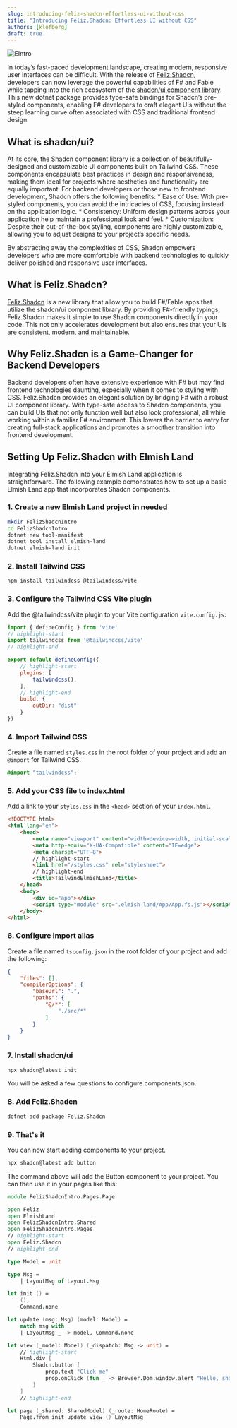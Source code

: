 ```yaml
---
slug: introducing-feliz-shadcn-effortless-ui-without-css
title: "Introducing Feliz.Shadcn: Effortless UI without CSS"
authors: [klofberg]
draft: true
---
```


![EIntro](./image1.png)

In today’s fast-paced development landscape, creating modern, responsive user interfaces can be difficult.
With the release of [Feliz.Shadcn](https://github.com/reaptor/feliz.shadcn), developers can now leverage the powerful capabilities of F# and Fable while tapping
into the rich ecosystem of the [shadcn/ui component library](https://ui.shadcn.com/). This new dotnet
package provides type-safe bindings for Shadcn’s pre-styled components, enabling F# developers to craft elegant UIs
without the steep learning curve often associated with CSS and traditional frontend design.

<!-- truncate -->

## What is shadcn/ui?

At its core, the Shadcn component library is a collection of beautifully-designed and customizable UI components built on Tailwind CSS.
These components encapsulate best practices in design and responsiveness, making them ideal for projects where aesthetics and functionality
are equally important. For backend developers or those new to frontend development, Shadcn offers the following benefits:
    * Ease of Use: With pre-styled components, you can avoid the intricacies of CSS, focusing instead on the application logic.
    * Consistency: Uniform design patterns across your application help maintain a professional look and feel.
    * Customization: Despite their out-of-the-box styling, components are highly customizable, allowing you to adjust designs to your project’s specific needs.

By abstracting away the complexities of CSS, Shadcn empowers developers who are more comfortable with backend technologies to quickly deliver
polished and responsive user interfaces.


## What is Feliz.Shadcn?

[Feliz.Shadcn](https://github.com/reaptor/feliz.shadcn) is a new library that allow you to build F#/Fable
apps that utilize the shadcn/ui component library. By providing F#-friendly typings, Feliz.Shadcn makes it simple to use
Shadcn components directly in your code. This not only accelerates development but also ensures that your UIs are consistent, modern, and maintainable.


## Why Feliz.Shadcn is a Game-Changer for Backend Developers

Backend developers often have extensive experience with F# but may find frontend technologies daunting, especially when it comes to styling with CSS.
Feliz.Shadcn provides an elegant solution by bridging F# with a robust UI component library. With type-safe access to Shadcn components,
you can build UIs that not only function well but also look professional, all while working within a familiar F# environment. This lowers
the barrier to entry for creating full-stack applications and promotes a smoother transition into frontend development.


## Setting Up Feliz.Shadcn with Elmish Land

Integrating Feliz.Shadcn into your Elmish Land application is straightforward. The following example demonstrates how to set up a basic Elmish Land app
that incorporates Shadcn components.

### 1. Create a new Elmish Land project in needed

```bash
mkdir FelizShadcnIntro
cd FelizShadcnIntro
dotnet new tool-manifest
dotnet tool install elmish-land
dotnet elmish-land init
```

### 2. Install Tailwind CSS

```bash
npm install tailwindcss @tailwindcss/vite
```

### 3. Configure the Tailwind CSS Vite plugin

Add the @tailwindcss/vite plugin to your Vite configuration `vite.config.js`:

```javascript
import { defineConfig } from 'vite'
// highlight-start
import tailwindcss from '@tailwindcss/vite'
// highlight-end

export default defineConfig({
    // highlight-start
    plugins: [
        tailwindcss(),
    ],
    // highlight-end
    build: {
        outDir: "dist"
    }
})
```

### 4. Import Tailwind CSS

Create a file named `styles.css` in the root folder of your project and add an `@import` for Tailwind CSS.

```css
@import "tailwindcss";
```

### 5. Add your CSS file to index.html

Add a link to your `styles.css` in the `<head>` section of your `index.html`.

```html
<!DOCTYPE html>
<html lang="en">
    <head>
        <meta name="viewport" content="width=device-width, initial-scale=1.0">
        <meta http-equiv="X-UA-Compatible" content="IE=edge">
        <meta charset="UTF-8">
        // highlight-start
        <link href="/styles.css" rel="stylesheet">
        // highlight-end
        <title>TailwindElmishLand</title>
    </head>
    <body>
        <div id="app"></div>
        <script type="module" src=".elmish-land/App/App.fs.js"></script>
    </body>
</html>
```

### 6. Configure import alias

Create a file named `tsconfig.json` in the root folder of your project and add the following:

```json
{
    "files": [],
    "compilerOptions": {
        "baseUrl": ".",
        "paths": {
            "@/*": [
                "./src/*"
            ]
        }
    }
}
```

### 7. Install shadcn/ui

```bash
npx shadcn@latest init
```

You will be asked a few questions to configure components.json.

### 8. Add Feliz.Shadcn
```bash
dotnet add package Feliz.Shadcn
```

### 9. That's it

You can now start adding components to your project.

```bash
npx shadcn@latest add button
```

The command above will add the Button component to your project. You can then use it in your pages like this:

```fsharp
module FelizShadcnIntro.Pages.Page

open Feliz
open ElmishLand
open FelizShadcnIntro.Shared
open FelizShadcnIntro.Pages
// highlight-start
open Feliz.Shadcn
// highlight-end

type Model = unit

type Msg =
    | LayoutMsg of Layout.Msg

let init () =
    (),
    Command.none

let update (msg: Msg) (model: Model) =
    match msg with
    | LayoutMsg _ -> model, Command.none

let view (_model: Model) (_dispatch: Msg -> unit) =
    // highlight-start
    Html.div [
        Shadcn.button [
            prop.text "Click me"
            prop.onClick (fun _ -> Browser.Dom.window.alert "Hello, shadcn/ui!")
        ]
    ]
    // highlight-end

let page (_shared: SharedModel) (_route: HomeRoute) =
    Page.from init update view () LayoutMsg
```